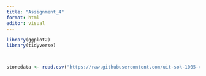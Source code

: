 ```yaml
---
title: "Assignment_4"
format: html
editor: visual
---
```


```r
library(ggplot2)
library(tidyverse)



storedata <- read.csv("https://raw.githubusercontent.com/uit-sok-1005-v23/uit-sok-1005-v23.github.io/main/storedata.csv")

```
